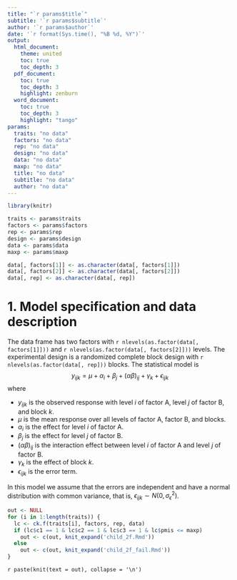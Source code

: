 ```yaml
---
title: "`r params$title`"
subtitle: '`r params$subtitle`'
author: '`r params$author`'
date: '`r format(Sys.time(), "%B %d, %Y")`'
output: 
  html_document:
    theme: united
    toc: true
    toc_depth: 3
  pdf_document:
    toc: true
    toc_depth: 3
    highlight: zenburn
  word_document:
    toc: true
    toc_depth: 3
    highlight: "tango"
params:
  traits: "no data"
  factors: "no data"
  rep: "no data"
  design: "no data"
  data: "no data"
  maxp: "no data"
  title: "no data"
  subtitle: "no data"
  author: "no data"
---
```


```r
library(knitr)

traits <- params$traits
factors <- params$factors
rep <- params$rep
design <- params$design
data <- params$data
maxp <- params$maxp

data[, factors[1]] <- as.character(data[, factors[1]])
data[, factors[2]] <- as.character(data[, factors[2]])
data[, rep] <- as.character(data[, rep])
```

# 1. Model specification and data description

The data frame has two factors with `r nlevels(as.factor(data[, factors[1]]))` and `r nlevels(as.factor(data[, factors[2]]))` levels. The experimental design is a randomized complete block design with `r nlevels(as.factor(data[, rep]))` blocks. The statistical model is
$$
y_{ijk} = \mu + \alpha_i + \beta_j + (\alpha\beta)_{ij} + \gamma_k + \epsilon_{ijk}
$$
where

* $y_{ijk}$ is the observed response with level $i$ of factor A, level $j$ of factor B, and block $k$.
* $\mu$ is the mean response over all levels of factor A, factor B, and blocks.
* $\alpha_i$ is the effect for level $i$ of factor A.
* $\beta_j$ is the effect for level $j$ of factor B.
* $(\alpha\beta)_{ij}$ is the interaction effect between level $i$ of factor A and level $j$ of factor B.
* $\gamma_k$ is the effect of block $k$.
* $\epsilon_{ijk}$ is the error term.

In this model we assume that the errors are independent and have a normal distribution with common variance, that is, $\epsilon_{ijk} \sim N(0,\sigma_{\epsilon}^2)$.

```r
out <- NULL
for (i in 1:length(traits)) {
  lc <- ck.f(traits[i], factors, rep, data)
  if (lc$c1 == 1 & lc$c2 == 1 & lc$c3 == 1 & lc$pmis <= maxp)
    out <- c(out, knit_expand('child_2f.Rmd'))
  else
    out <- c(out, knit_expand('child_2f_fail.Rmd'))
}
```

`r paste(knit(text = out), collapse = '\n')`
